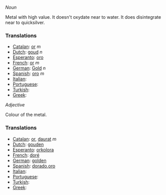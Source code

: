 ''Noun''

Metal with high value. It doesn't oxydate near to water. It does disintegrate near to quicksilver.

===Translations===

* [[Catalan]]: [[or]] ''m''
* [[Dutch]]: [[goud]] ''n''
* [[Esperanto]]: [[oro]]
* [[French]]: [[or]] ''m''
* [[German]]: [[Gold]] ''n''
* [[Spanish]]: [[oro]] ''m''
* [[Italian]]: [[]]
* [[Portuguese]]: [[]]
* [[Turkish]]: [[]]
* [[Greek]]: [[]]

''Adjective''

Colour of the metal.

===Translations===

* [[Catalan]]: [[or]], [[daurat]] ''m''
* [[Dutch]]: [[gouden]]
* [[Esperanto]]: [[orkolora]]
* [[French]]: [[doré]]
* [[German]]: [[golden]]
* [[Spanish]]: [[dorado]],[[oro]]
* [[Italian]]: [[]]
* [[Portuguese]]: [[]]
* [[Turkish]]: [[]]
* [[Greek]]: [[]]